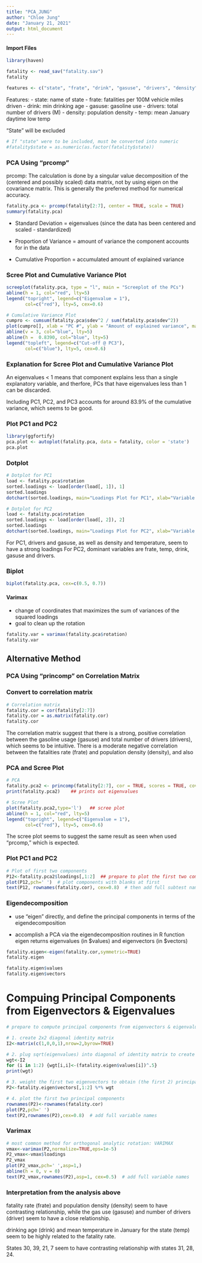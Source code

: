 ---
title: "PCA_JUNG"
author: "Chloe Jung"
date: "January 21, 2021"
output: html_document
---

#### Import Files 

```{r}

library(haven)

fatality <- read_sav("fatality.sav")
fatality

features <- c("state", "frate", "drink", "gasuse", "drivers", "density", "temp")

```

Features: 
- state: name of state
- frate: fatalities per 100M vehicle miles driven
- drink: min drinking age
- gasuse: gasoline use
- drivers: total number of drivers (M)
- density: population density
- temp: mean January daytime low temp

"State" will be excluded 

```{r}

# If "state" were to be included, must be converted into numeric
#fatality$state = as.numeric(as.factor(fatality$state))

```

### PCA Using "prcomp"

prcomp: The calculation is done by a singular value decomposition of the (centered and possibly scaled) data matrix, not by using eigen on the covariance matrix. This is generally the preferred method for numerical accuracy.

```{r}

fatality.pca <- prcomp(fatality[2:7], center = TRUE, scale = TRUE)
summary(fatality.pca)

```
- Standard Deviation = eigenvalues (since the data has been centered and scaled - standardized)

- Proportion of Variance = amount of variance the component accounts for in the data

- Cumulative Proportion = accumulated amount of explained variance 

### Scree Plot and Cumulative Variance Plot

```{r}

screeplot(fatality.pca, type = "l", main = "Screeplot of the PCs")
abline(h = 1, col="red", lty=5)
legend("topright", legend=c("Eigenvalue = 1"),
       col=c("red"), lty=5, cex=0.6)

# Cumulative Variance Plot
cumpro <- cumsum(fatality.pca$sdev^2 / sum(fatality.pca$sdev^2))
plot(cumpro[], xlab = "PC #", ylab = "Amount of explained variance", main = "Cumulative variance plot")
abline(v = 3, col="blue", lty=5)
abline(h =  0.8390, col="blue", lty=5)
legend("topleft", legend=c("Cut-off @ PC3"),
       col=c("blue"), lty=5, cex=0.6)

```

### Explanation for Scree Plot and Cumulative Variance Plot ###

An eigenvalues < 1 means that component explains less than a single explanatory variable, and therfore, PCs that have eigenvalues less than 1 can be discarded. 

Including PC1, PC2, and PC3 accounts for around 83.9% of the cumulative variance, which seems to be good.

### Plot PC1 and PC2 

```{r}

library(ggfortify)
pca.plot <- autoplot(fatality.pca, data = fatality, color = 'state')
pca.plot

```

### Dotplot

```{r}

# Dotplot for PC1
load <- fatality.pca$rotation
sorted.loadings <- load[order(load[, 1]), 1]
sorted.loadings
dotchart(sorted.loadings, main="Loadings Plot for PC1", xlab="Variable Loadings", cex=1, col="red")

# Dotplot for PC2
load <- fatality.pca$rotation
sorted.loadings <- load[order(load[, 2]), 2]
sorted.loadings
dotchart(sorted.loadings, main="Loadings Plot for PC2", xlab="Variable Loadings", cex=1, col="red")
```

For PC1, drivers and gasuse, as well as density and temperature, seem to have a strong loadings
For PC2, dominant variables are frate, temp, drink, gasuse and drivers.


### Biplot

```{r}

biplot(fatality.pca, cex=c(0.5, 0.7))

```


#### Varimax
- change of coordinates that maximizes the sum of variances of the squared loadings
- goal to clean up the rotation

```{r}

fatality.var = varimax(fatality.pca$rotation)
fatality.var

````

## Alternative Method


### PCA Using "princomp" on Correlation Matrix 

### Convert to correlation matrix

```{r}

# Correlation matrix
fatality.cor = cor(fatality[2:7])
fatality.cor = as.matrix(fatality.cor)
fatality.cor

```

The correlation matrix suggest that there is a strong, positive correlation between the gasoline usage (gasuse) and total number of drivers (drivers), which seems to be intuitive. There is a moderate negative correlation between the fatalities rate (frate) and population density (density), and also


### PCA and Scree Plot
```{r}

# PCA 
fatality.pca2 <- princomp(fatality[2:7], cor = TRUE, scores = TRUE, covmat = fatality.cor)
print(fatality.pca2)    ## prints out eigenvalues

# Scree Plot
plot(fatality.pca2,type='l')   ## scree plot
abline(h = 1, col="red", lty=5)
legend("topright", legend=c("Eigenvalue = 1"),
       col=c("red"), lty=5, cex=0.6)

```
The scree plot seems to suggest the same result as seen when used "prcomp," which is expected. 

### Plot PC1 and PC2

```{r}

# Plot of first two components
P12<-fatality.pca2$loadings[,1:2]  ## prepare to plot the first two components, with full variable names
plot(P12,pch=' ')  # plot components with blanks at first
text(P12, rownames(fatality.cor), cex=0.8)  # then add full subtest names

```

### Eigendecomposition

- use "eigen" directly, and define the principal components in terms of the eigendecomposition

- accomplish a PCA via the eigendecomposition routines in R function eigen returns eigenvalues (in $values) and eigenvectors (in $vectors)

```{r}

fatality.eigen<-eigen(fatality.cor,symmetric=TRUE)
fatality.eigen

fatality.eigen$values
fatality.eigen$vectors

```

# Compuing Principal Components from Eigenvectors & Eigenvalues

```{r}
# prepare to compute principal components from eigenvectors & eigenvalues

# 1. create 2x2 diagonal identity matrix
I2<-matrix(c(1,0,0,1),nrow=2,byrow=TRUE)

# 2. plug sqrt(eigenvalues) into diagonal of identity matrix to create weighting matrix "wgt"
wgt<-I2
for (i in 1:2) {wgt[i,i]<-(fatality.eigen$values[i])^.5}
print(wgt)

# 3. weight the first two eigenvectors to obtain (the first 2) principal components
P2<-fatality.eigen$vectors[,1:2] %*% wgt

# 4. plot the first two principal components
rownames(P2)<-rownames(fatality.cor)
plot(P2,pch=' ')
text(P2,rownames(P2),cex=0.8)  # add full variable names

```
### Varimax

```{r}

# most common method for orthogonal analytic rotation: VARIMAX
vmax<-varimax(P2,normalize=TRUE,eps=1e-5)
P2_vmax<-vmax$loadings
P2_vmax
plot(P2_vmax,pch=' ',asp=1,)
abline(h = 0, v = 0)
text(P2_vmax,rownames(P2),asp=1, cex=0.5)  # add full variable names

```

### Interpretation from the analysis above ##

fatality rate (frate) and population density (density) seem to have contrasting relationship, while the gas use (gasuse) and number of drivers (driver) seem to have a close relationship.

drinking age (drink) and mean temperature in January for the state (temp) seem to be highly related to the fatality rate.

States 30, 39, 21, 7 seem to have contrasting relationship with states 31, 28, 24.
